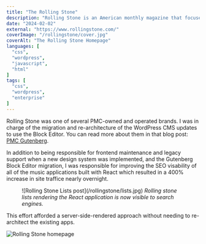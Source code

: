 ```yaml
---
title: "The Rolling Stone"
description: "Rolling Stone is an American monthly magazine that focuses on music, politics, and popular culture."
date: "2024-02-02"
external: "https://www.rollingstone.com/"
coverImage: "/rollingstone/cover.jpg"
coverAlt: "The Rolling Stone Homepage"
languages: [
  "css",
  "wordpress",
  "javascript",
  "html"
]
tags: [
  "css",
  "wordpress",
  "enterprise"
]
---
```


Rolling Stone was one of several PMC-owned and operated brands. I was in charge of the migration and re-architecture of the WordPress CMS updates to use the Block Editor. You can read more about them in that blog post: [PMC Gutenberg](/blog/pmc-gutenberg/).

In addition to being responsible for frontend maintenance and legacy support when a new design system was implemented, and the Gutenberg Block Editor migration, I was responsible for improving the SEO visability of all of the music applications built with React which resulted in a 400% increase in site traffice nearly overnight.

<figure>
  ![Rolling Stone Lists post](/rollingstone/lists.jpg)
  <cite>Rolling stone lists rendering the React application is now visible to search engines.</cite>
</figure>

This effort afforded a server-side-rendered approach without needing to re-architect the existing apps.

![Rolling Stone homepage](/rollingstone/homepage.jpg)
